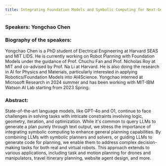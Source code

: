 ```yaml
---
title: Integrating Foundation Models and Symbolic Computing for Next-Generation Robot Planning - Nov 18, 2024
---
```


### Speakers: Yongchao Chen

### Biography of the speakers:

Yongchao Chen is a PhD student of Electrical Engineering at Harvard SEAS and MIT LIDS. He is currently working on Robot Planning with Foundation Models under the guidance of Prof. Chuchu Fan and Prof. Nicholas Roy at MIT and co-advised by Prof. Na Li at Harvard. He is also doing the research in AI for Physics and Materials, particularly interested in applying Robotics/Foundation Models into AI4Science. Yongchao interned at Microsoft Research in 2024 summer and has been working with MIT-IBM Watson AI Lab starting from 2023 Spring.

### Abstract:

State-of-the-art language models, like GPT-4o and O1, continue to face challenges in solving tasks with intricate constraints involving logic, geometry, iteration, and optimization. While it's common to query LLMs to generate a plan purely through text output, we stress the importance of integrating symbolic computing to enhance general planning capabilities. By combining LLMs with symbolic planners and solvers, or guiding LLMs to generate code for planning, we enable them to address complex decision-making tasks for both real and virtual robots. This approach extends to various applications, including task and motion planning for drones and manipulators, travel itinerary planning, website agent design, and more.
